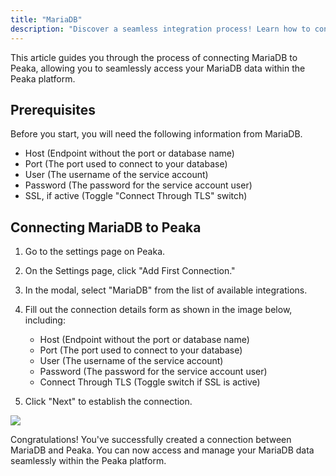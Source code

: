 ```yaml
---
title: "MariaDB"
description: "Discover a seamless integration process! Learn how to connect MariaDB to Peaka effortlessly for streamlined transactions."
---
```


This article guides you through the process of connecting MariaDB to Peaka, allowing you to seamlessly access your MariaDB data within the Peaka platform.

## Prerequisites

Before you start, you will need the following information from MariaDB.

- Host (Endpoint without the port or database name)
- Port (The port used to connect to your database)
- User (The username of the service account)
- Password (The password for the service account user)
- SSL, if active (Toggle "Connect Through TLS" switch)

## Connecting MariaDB to Peaka

1. Go to the settings page on Peaka.

2. On the Settings page, click "Add First Connection."

3. In the modal, select "MariaDB" from the list of available integrations.

4. Fill out the connection details form as shown in the image below, including:

   - Host (Endpoint without the port or database name)
   - Port (The port used to connect to your database)
   - User (The username of the service account)
   - Password (The password for the service account user)
   - Connect Through TLS (Toggle switch if SSL is active)

5. Click "Next" to establish the connection.

<img src="https://cdn.peaka.com/integrations/mariadb-1.png" />

Congratulations! You've successfully created a connection between MariaDB and Peaka. You can now access and manage your MariaDB data seamlessly within the Peaka platform.
